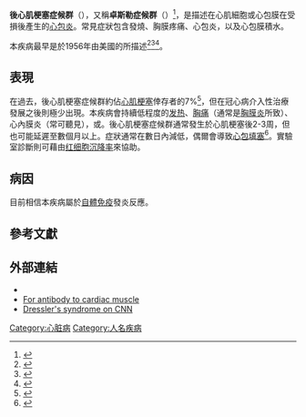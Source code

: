 {{medical}}
{{Infobox medical condition 
|  Name           = 後心肌梗塞症候群
|  ICD10          = {{ICD10|I|24|1|i|20}}
|  ICD9           = {{ICD9|411.0}} 
|  ICDO           = 
|  Image          = 
|  Caption        = 
|  OMIM           = 
|  MedlinePlus    = 
|  eMedicineSubj  = 
|  eMedicineTopic = 
|  DiseasesDB     = 3947 
}}
'''後心肌梗塞症候群'''（{{lang|en|postmyocardial infarction syndrome}}），又稱'''卓斯勒症候群'''（{{lang|en|Dressler syndrome}}）<ref name="pmid5039567">{{cite journal |author=Hutchcroft BJ |title=Dressler's syndrome |journal=Br Med J |volume=3 |issue=5817 |pages=49 |date=July 1972 |pmid=5039567 |pmc=1788531 |doi= 10.1136/bmj.3.5817.49-a|url=}}</ref>，是描述在心肌細胞或心包膜在受損後產生的{{tsl|en|acquired|後天性}}[[心包炎|心包炎]]。常見症狀包含發燒、胸膜疼痛、心包炎，以及心包膜積水。

本疾病最早是於1956年由美國{{tsl|en|Maimonides Medical Center|瑪摩利醫院}}的{{tsl|en|William Dressler|威廉·卓斯勒}}所描述<ref name="pmid15539743">{{cite journal |vauthors=Bendjelid K, Pugin J |title=Is Dressler syndrome dead? |journal=Chest |volume=126 |issue=5 |pages=1680–2 |date=November 2004 |pmid=15539743 |doi=10.1378/chest.126.5.1680 |url=http://www.chestjournal.org/cgi/pmidlookup?view=long&pmid=15539743 |access-date=2016-10-16 |archive-date=2020-01-28 |archive-url=https://web.archive.org/web/20200128185452/http://www.chestjournal.org/cgi/pmidlookup?view=long&pmid=15539743 |dead-url=yes }}</ref><ref name="pmid6728756">{{cite journal |vauthors=Streifler J, Pitlik S, Dux S |title=Dressler's syndrome after right ventricular infarction |journal=Postgrad Med J |volume=60 |issue=702 |pages=298–300 |date=April 1984 |pmid=6728756 |pmc=2417818 |doi= 10.1136/pgmj.60.702.298|url=|display-authors=etal}}</ref><ref name="pmid13605300">{{cite journal |author=Dressler W |title=The post-myocardial-infarction syndrome: a report on forty-four cases |journal=AMA Arch Intern Med |volume=103 |issue=1 |pages=28–42 |date=January 1959 |pmid=13605300 |doi= 10.1001/archinte.1959.00270010034006|url=}}</ref>。

==表現==
在過去，後心肌梗塞症候群約佔[[心肌梗塞|心肌梗塞]]倖存者的7%<ref>{{cite journal | doi = 10.1056/NEJM198411083111903 |vauthors=Krainin F, Flessas A, Spodick D | title = Infarction-associated pericarditis. Rarity of diagnostic electrocardiogram | journal = N Engl J Med | volume = 311 | issue = 19 | pages = 1211–4 | year = 1984 | pmid = 6493274}}</ref>，但在冠心病介入性治療發展之後則極少出現。本疾病會持續低程度的[[发热|发热]]、[[胸痛|胸痛]]（通常是[[胸膜炎|胸膜炎]]所致）、心內膜炎（常可聽見{{tsl|en|pericardial friction rub|心包摩擦音}}），或{{tsl|en|pericardial effusion|心包膜積水}}。後心肌梗塞症候群通常發生於心肌梗塞後2-3周，但也可能延遲至數個月以上。症狀通常在數日內減低，偶爾會導致[[心包填塞|心包填塞]]<ref>{{cite journal|last=Hertzeanu|first=H|author2=Almog, C |author3=Algom, M |title=Cardiac tamponade in Dressler's syndrome. Case report.|journal=Cardiology|date=1983|volume=70|issue=1|pages=31–6|pmid=6850684|doi=10.1159/000173566}}<!--|accessdate=6 February 2014--></ref>。實驗室診斷則可藉由[[红细胞沉降率|红细胞沉降率]]來協助。

==病因==
目前相信本疾病屬於[[自體免疫|自體免疫]]發炎反應。

==參考文獻==
{{Research help|Med}}
{{reflist|33em}}

==外部連結==
* {{GPnotebook|-1140457467}}
*[https://web.archive.org/web/20061210090121/http://www.antibodypatterns.com/cardiacmusclebody.php For antibody to cardiac muscle]
*[http://www.cnn.com/HEALTH/library/DS/00666.html Dressler's syndrome on CNN] {{Wayback|url=http://www.cnn.com/HEALTH/library/DS/00666.html |date=20081209164738 }}
{{Circulatory system pathology}}

{{DEFAULTSORT:Dressler syndrome}}
[[Category:心脏病|Category:心脏病]]
[[Category:人名疾病|Category:人名疾病]]